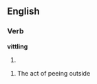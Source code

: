 ==English==

===Verb===
'''vittling'''

# {{present participle of|[[vittle]]}}

# The act of peeing outside